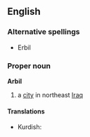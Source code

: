 ==English==
{{wikipedia}}

===Alternative spellings===
*Erbil

===Proper noun===
'''Arbil'''

# a [[city]] in northeast [[Iraq]]

====Translations====
{{top}}
{{mid}}
*Kurdish: {{KUchar|[[هه‌ولێر]]}}
{{bottom}}